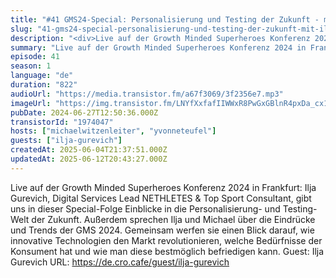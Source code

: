 ```yaml
---
title: "#41 GMS24-Special: Personalisierung und Testing der Zukunft - mit Ilja Gurevich"
slug: "41-gms24-special-personalisierung-und-testing-der-zukunft-mit-ilja-gurevich"
description: "<div>Live auf der Growth Minded Superheroes Konferenz 2024 in Frankfurt: Ilja Gurevich, Digital Services Lead NETHLETES &amp; Top Sport Consultant, gibt uns in dieser Special-Folge Einblicke in die Personalisierung- und Testing-Welt der Zukunft. Außerdem sprechen Ilja und Michael über die Eindrücke und Trends der GMS 2024. Gemeinsam werfen sie einen Blick darauf, wie innovative Technologien den Markt revolutionieren, welche Bedürfnisse der Konsument hat und wie man diese bestmöglich befriedigen kann. Guest: Ilja Gurevich URL: https://de.cro.cafe/guest/ilja-gurevich&nbsp;</div>"
summary: "Live auf der Growth Minded Superheroes Konferenz 2024 in Frankfurt: Ilja Gurevich, Digital Services Lead NETHLETES & Top Sport Consultant, gibt uns in dieser Special-Folge Einblicke in die Personalisierung- und Testing-Welt der Zukunft. Außerdem sprechen Ilja und Michael über die Eindrücke und Trends der GMS 2024. Gemeinsam werfen sie einen Blick darauf, wie innovative Technologien den Markt revolutionieren, welche Bedürfnisse der Konsument hat und wie man diese bestmöglich befriedigen kann. Guest: Ilja Gurevich URL: https://de.cro.cafe/guest/ilja-gurevich "
episode: 41
season: 1
language: "de"
duration: "822"
audioUrl: "https://media.transistor.fm/a67f3069/3f2356e7.mp3"
imageUrl: "https://img.transistor.fm/LNYfXxfafIIWWxR8PwGxGBlnR4pxDa_cx1zOGX_KnTY/rs:fill:3000:3000:1/q:60/aHR0cHM6Ly9pbWct/dXBsb2FkLXByb2R1/Y3Rpb24udHJhbnNp/c3Rvci5mbS9lM2Mw/MjJhYTQwOTE4NDk0/NDU4MDViZDkwMjky/MGYzMi5qcGc.webp"
pubDate: 2024-06-27T12:50:36.000Z
transistorId: "1974047"
hosts: ["michaelwitzenleiter", "yvonneteufel"]
guests: ["ilja-gurevich"]
createdAt: 2025-06-04T21:37:51.000Z
updatedAt: 2025-06-12T20:43:27.000Z
---
```


Live auf der Growth Minded Superheroes Konferenz 2024 in Frankfurt: Ilja Gurevich, Digital Services Lead NETHLETES & Top Sport Consultant, gibt uns in dieser Special-Folge Einblicke in die Personalisierung- und Testing-Welt der Zukunft. Außerdem sprechen Ilja und Michael über die Eindrücke und Trends der GMS 2024. Gemeinsam werfen sie einen Blick darauf, wie innovative Technologien den Markt revolutionieren, welche Bedürfnisse der Konsument hat und wie man diese bestmöglich befriedigen kann. Guest: Ilja Gurevich URL: https://de.cro.cafe/guest/ilja-gurevich
